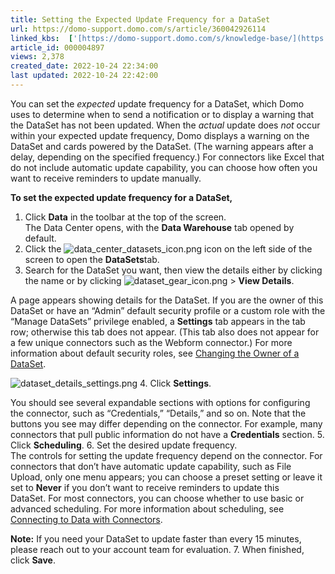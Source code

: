 ```yaml
---
title: Setting the Expected Update Frequency for a DataSet
url: https://domo-support.domo.com/s/article/360042926114
linked_kbs:  ['[https://domo-support.domo.com/s/knowledge-base/](https://domo-support.domo.com/s/knowledge-base/)', '[https://domo-support.domo.com/s/](https://domo-support.domo.com/s/)', '[https://domo-support.domo.com/s/topic/0TO5w000000Zan2GAC](https://domo-support.domo.com/s/topic/0TO5w000000Zan2GAC)', '[https://domo-support.domo.com/s/topic/0TO5w000000ZanRGAS](https://domo-support.domo.com/s/topic/0TO5w000000ZanRGAS)', '[https://domo-support.domo.com/s/article/360042926074](https://domo-support.domo.com/s/article/360042926074)', '[https://domo-support.domo.com/s/article/360042926274](https://domo-support.domo.com/s/article/360042926274)', '[https://domo-support.domo.com/s/article/360042926114](https://domo-support.domo.com/s/article/360042926114)', '[https://domo-support.domo.com/s/topic/0TO5w000000ZanRGAS/data-center-overview](https://domo-support.domo.com/s/topic/0TO5w000000ZanRGAS/data-center-overview)', '[https://domo-support.domo.com/s/article/360043429933](https://domo-support.domo.com/s/article/360043429933)', '[https://domo-support.domo.com/s/article/360043429953](https://domo-support.domo.com/s/article/360043429953)', '[https://domo-support.domo.com/s/article/360042925494](https://domo-support.domo.com/s/article/360042925494)', '[https://domo-support.domo.com/s/article/360043429913](https://domo-support.domo.com/s/article/360043429913)', '[https://domo-support.domo.com/s/article/4408174643607](https://domo-support.domo.com/s/article/4408174643607)', '[https://domo-support.domo.com/s/login/](https://domo-support.domo.com/s/login/)']
article_id: 000004897
views: 2,378
created_date: 2022-10-24 22:34:00
last updated: 2022-10-24 22:42:00
---
```




You can set the *expected* update frequency for a DataSet, which Domo uses to determine when to send a notification or to display a warning that the DataSet has not been updated. When the *actual* update does *not* occur within your expected update frequency, Domo displays a warning on the DataSet and cards powered by the DataSet. (The warning appears after a delay, depending on the specified frequency.) For connectors like Excel that do not include automatic update capability, you can choose how often you want to receive reminders to update manually.  


**To set the expected update frequency for a DataSet,**


1. Click **Data** in the toolbar at the top of the screen.  
The Data Center opens, with the **Data Warehouse** tab opened by default.
2. Click the ![data_center_datasets_icon.png](data_center_datasets_icon.png) icon on the left side of the screen to open the **DataSets**tab.
3. Search for the DataSet you want, then view the details either by clicking the name or by clicking ![dataset_gear_icon.png](dataset_gear_icon.png) > **View Details**.  
  
A page appears showing details for the DataSet. If you are the owner of this DataSet or have an "Admin" default security profile or a custom role with the "Manage DataSets" privilege enabled, a **Settings** tab appears in the tab row; otherwise this tab does not appear. (This tab also does not appear for a few unique connectors such as the Webform connector.) For more information about default security roles, see [Changing the Owner of a DataSet](/s/article/360042926074).   
  
![dataset_details_settings.png](dataset_details_settings.png)
4. Click **Settings**.  
  
You should see several expandable sections with options for configuring the connector, such as "Credentials," "Details," and so on. Note that the buttons you see may differ depending on the connector. For example, many connectors that pull public information do not have a **Credentials** section.
5. Click **Scheduling**.
6. Set the desired update frequency.  
The controls for setting the update frequency depend on the connector. For connectors that don't have automatic update capability, such as File Upload, only one menu appears; you can choose a preset setting or leave it set to **Never** if you don't want to receive reminders to update this DataSet. For most connectors, you can choose whether to use basic or advanced scheduling. For more information about scheduling, see [Connecting to Data with Connectors](/s/article/360042926274 "Connecting to Data with Connectors").







**Note:** If you need your DataSet to update faster than every 15 minutes, please reach out to your account team for evaluation.
7. When finished, click **Save**.
